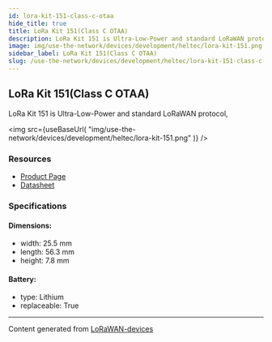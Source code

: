 ```yaml
---
id: lora-kit-151-class-c-otaa
hide_title: true
title: LoRa Kit 151(Class C OTAA)
description: LoRa Kit 151 is Ultra-Low-Power and standard LoRaWAN protocol,
image: img/use-the-network/devices/development/heltec/lora-kit-151.png
sidebar_label: LoRa Kit 151(Class C OTAA)
slug: /use-the-network/devices/development/heltec/lora-kit-151-class-c-otaa
---
```



## LoRa Kit 151(Class C OTAA)

LoRa Kit 151 is Ultra-Low-Power and standard LoRaWAN protocol,

<img
src={useBaseUrl(
"img/use-the-network/devices/development/heltec/lora-kit-151.png"
)}
/>

### Resources

- [Product Page](https://heltec.org/project/lora-kit-151/)
- [Datasheet](https://heltec.org/project/lora-kit-151/#1552557147424-7f1ec-5c651922-b0bb7876-1582)

### Specifications

#### Dimensions:
- width: 25.5 mm
- length: 56.3 mm
- height: 7.8 mm
#### Battery: 
- type: Lithium
- replaceable: True



---
Content generated from [LoRaWAN-devices](https://github.com/TheThingsNetwork/lorawan-devices)